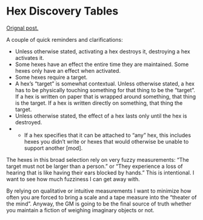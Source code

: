 # Hex Discovery Tables

[Orignal post.](https://actlite.substack.com/p/hexes-part-2-invocations)

A couple of quick reminders and clarifications:

- Unless otherwise stated, activating a hex destroys it, destroying a hex activates it.
- Some hexes have an effect the entire time they are maintained. Some hexes only have an effect when activated.
- Some hexes require a target.
- A hex’s “target” is somewhat contextual. Unless otherwise stated, a hex has to be physically touching something for that thing to be the “target”. If a hex is written on paper that is wrapped around something, that thing is the target. If a hex is written directly on something, that thing the target.
- Unless otherwise stated, the effect of a hex lasts only until the hex is destroyed.
- - If a hex specifies that it can be attached to “any” hex, this includes hexes you didn’t write or hexes that would otherwise be unable to support another [mod].

The hexes in this broad selection rely on very fuzzy measurements: “The target must not be larger than a person.” or “They experience a loss of hearing that is like having their ears blocked by hands.” This is intentional. I want to see how much fuzziness I can get away with.

By relying on qualitative or intuitive measurements I want to minimize how often you are forced to bring a scale and a tape measure into the “theater of the mind”. Anyway, the GM is going to be the final source of truth whether you maintain a fiction of weighing imaginary objects or not.

<!-- Then, hexes. -->
